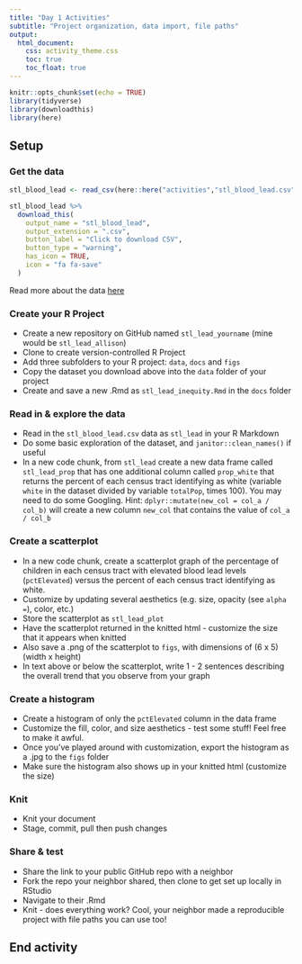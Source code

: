 ```yaml
---
title: "Day 1 Activities"
subtitle: "Project organization, data import, file paths"
output: 
  html_document:
    css: activity_theme.css
    toc: true
    toc_float: true
---
```


```r
knitr::opts_chunk$set(echo = TRUE)
library(tidyverse)
library(downloadthis)
library(here)
```

## Setup

### Get the data
 
```r
stl_blood_lead <- read_csv(here::here("activities","stl_blood_lead.csv"))

stl_blood_lead %>%
  download_this(
    output_name = "stl_blood_lead",
    output_extension = ".csv",
    button_label = "Click to download CSV",
    button_type = "warning",
    has_icon = TRUE,
    icon = "fa fa-save"
  )
```

Read more about the data [here](https://github.com/slu-soc1120/STL_HEALTH_Lead)
  
### Create your R Project

- Create a new repository on GitHub named `stl_lead_yourname` (mine would be `stl_lead_allison`)
- Clone to create version-controlled R Project
- Add three subfolders to your R project: `data`, `docs` and `figs`
- Copy the dataset you download above into the `data` folder of your project
- Create and save a new .Rmd as `stl_lead_inequity.Rmd` in the `docs` folder

### Read in & explore the data

- Read in the `stl_blood_lead.csv` data as `stl_lead` in your R Markdown
- Do some basic exploration of the dataset, and `janitor::clean_names()` if useful
- In a new code chunk, from `stl_lead` create a new data frame called `stl_lead_prop` that has one additional column called `prop_white` that returns the percent of each census tract identifying as white (variable `white` in the dataset divided by variable `totalPop`, times 100). You may need to do some Googling. Hint: `dplyr::mutate(new_col = col_a / col_b)` will create a new column `new_col` that contains the value of `col_a / col_b`

### Create a scatterplot

- In a new code chunk, create a scatterplot graph of the percentage of children in each census tract with elevated blood lead levels (`pctElevated`) versus the percent of each census tract identifying as white. 
- Customize by updating several aesthetics (e.g. size, opacity (see `alpha = `), color, etc.)
- Store the scatterplot as `stl_lead_plot`
- Have the scatterplot returned in the knitted html - customize the size that it appears when knitted
- Also save a .png of the scatterplot to `figs`, with dimensions of (6 x 5) (width x height)
- In text above or below the scatterplot, write 1 - 2 sentences describing the overall trend that you observe from your graph

### Create a histogram

- Create a histogram of only the `pctElevated` column in the data frame
- Customize the fill, color, and size aesthetics - test some stuff! Feel free to make it awful. 
- Once you've played around with customization, export the histogram as a .jpg to the `figs` folder
- Make sure the histogram also shows up in your knitted html (customize the size)

### Knit

- Knit your document
- Stage, commit, pull then push changes

### Share & test

- Share the link to your public GitHub repo with a neighbor
- Fork the repo your neighbor shared, then clone to get set up locally in RStudio
- Navigate to their .Rmd
- Knit - does everything work? Cool, your neighbor made a reproducible project with file paths you can use too! 

## End activity
